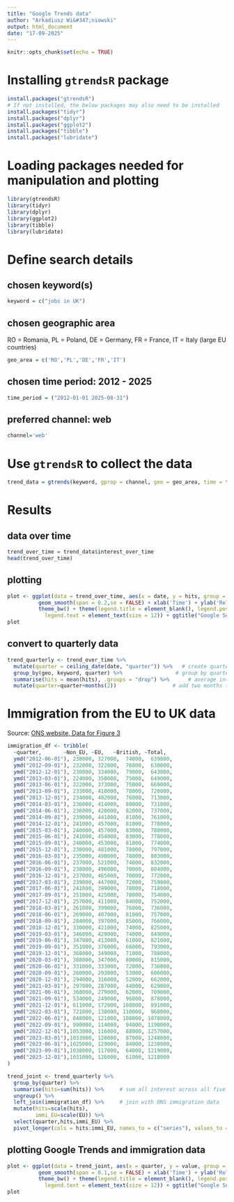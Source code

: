 ```yaml
---
title: "Google Trends data"
author: "Arkadiusz Wi&#347;niowski"
output: html_document
date: "17-09-2025"
---
```


```r
knitr::opts_chunk$set(echo = TRUE)
```

# Installing `gtrendsR` package
```r
install.packages("gtrendsR")
# If not installed, the below packages may also need to be installed
install.packages("tidyr")
install.packages("dplyr")
install.packages("ggplot2")
install.packages("tibble")
install.packages("lubridate")
```

# Loading packages needed for manipulation and plotting
```r
library(gtrendsR)
library(tidyr)
library(dplyr)
library(ggplot2)
library(tibble)
library(lubridate)
```

# Define search details

## chosen keyword(s)
```r
keyword = c("jobs in UK")
```

## chosen geographic area

RO = Romania, PL = Poland, DE = Germany, FR = France, IT = Italy (large EU countries)

```r
geo_area = c('RO','PL','DE','FR','IT')
```

## chosen time period: 2012 - 2025
```r
time_period = ("2012-01-01 2025-08-31")
```

## preferred channel: web
```r
channel='web'
```

# Use `gtrendsR` to collect the data
```r
trend_data = gtrends(keyword, gprop = channel, geo = geo_area, time = time_period)
```

<!-- ```{r echo=F} -->
<!-- load("trend_data.RData") -->
<!-- ``` -->

# Results
## data over time

```r
trend_over_time = trend_data$interest_over_time
head(trend_over_time)
```

## plotting
```r
plot <- ggplot(data = trend_over_time, aes(x = date, y = hits, group = keyword, col = keyword)) +
          geom_smooth(span = 0.2,se = FALSE) + xlab('Time') + ylab('Relative Interest') + 
          theme_bw() + theme(legend.title = element_blank(), legend.position = "bottom",
            legend.text = element_text(size = 12)) + ggtitle("Google Search Volume")
plot
```

## convert to quarterly data
```r
trend_quarterly <- trend_over_time %>%
  mutate(quarter = ceiling_date(date, "quarter")) %>%   # create quarter variable
  group_by(geo, keyword, quarter) %>%                 # group by quarter
  summarise(hits = mean(hits), .groups = "drop") %>%      # average interest in a quarter
  mutate(quarter=quarter+months(2))                  # add two months to match the migration data 
```

# Immigration from the EU to UK data

Source: [ONS website, Data for Figure 3](https://www.ons.gov.uk/peoplepopulationandcommunity/populationandmigration/internationalmigration/bulletins/longterminternationalmigrationprovisional/yearendingdecember2023)

```r
immigration_df <- tribble(
  ~quarter,       ~Non_EU, ~EU,   ~British, ~Total,
  ymd("2012-06-01"), 238000, 327000,  74000,  639000,
  ymd("2012-09-01"), 232000, 322000,  76000,  630000,
  ymd("2012-12-01"), 230000, 334000,  79000,  643000,
  ymd("2013-03-01"), 224000, 350000,  75000,  649000,
  ymd("2013-06-01"), 222000, 373000,  75000,  669000,
  ymd("2013-09-01"), 233000, 410000,  78000,  720000,
  ymd("2013-12-01"), 234000, 402000,  76000,  713000,
  ymd("2014-03-01"), 236000, 414000,  80000,  731000,
  ymd("2014-06-01"), 236000, 420000,  82000,  737000,
  ymd("2014-09-01"), 239000, 441000,  81000,  761000,
  ymd("2014-12-01"), 241000, 457000,  81000,  778000,
  ymd("2015-03-01"), 240000, 457000,  83000,  780000,
  ymd("2015-06-01"), 241000, 454000,  83000,  778000,
  ymd("2015-09-01"), 240000, 453000,  81000,  774000,
  ymd("2015-12-01"), 238000, 481000,  78000,  797000,
  ymd("2016-03-01"), 235000, 490000,  78000,  803000,
  ymd("2016-06-01"), 237000, 521000,  74000,  832000,
  ymd("2016-09-01"), 238000, 496000,  70000,  804000,
  ymd("2016-12-01"), 237000, 465000,  70000,  772000,
  ymd("2017-03-01"), 239000, 447000,  72000,  759000,
  ymd("2017-06-01"), 241000, 399000,  78000,  718000,
  ymd("2017-09-01"), 251000, 425000,  78000,  754000,
  ymd("2017-12-01"), 257000, 411000,  84000,  752000,
  ymd("2018-03-01"), 261000, 399000,  76000,  736000,
  ymd("2018-06-01"), 269000, 407000,  81000,  757000,
  ymd("2018-09-01"), 284000, 397000,  85000,  766000,
  ymd("2018-12-01"), 330000, 421000,  74000,  825000,
  ymd("2019-03-01"), 346000, 429000,  74000,  849000,
  ymd("2019-06-01"), 347000, 413000,  61000,  821000,
  ymd("2019-09-01"), 351000, 376000,  66000,  793000,
  ymd("2019-12-01"), 368000, 349000,  71000,  788000,
  ymd("2020-03-01"), 388000, 347000,  80000,  815000,
  ymd("2020-06-01"), 331000, 333000,  72000,  736000,
  ymd("2020-09-01"), 260000, 293000,  53000,  606000,
  ymd("2020-12-01"), 294000, 316000,  52000,  662000,
  ymd("2021-03-01"), 297000, 287000,  44000,  629000,
  ymd("2021-06-01"), 368000, 279000,  62000,  709000,
  ymd("2021-09-01"), 534000, 249000,  96000,  878000,
  ymd("2021-12-01"), 611000, 172000, 108000,  891000,
  ymd("2022-03-01"), 721000, 138000, 110000,  968000,
  ymd("2022-06-01"), 848000, 121000, 108000, 1078000,
  ymd("2022-09-01"), 990000, 114000,  94000, 1198000,
  ymd("2022-12-01"),1053000, 116000,  88000, 1257000,
  ymd("2023-03-01"),1033000, 128000,  87000, 1248000,
  ymd("2023-06-01"),1025000, 129000,  84000, 1238000,
  ymd("2023-09-01"),1038000, 117000,  64000, 1219000,
  ymd("2023-12-01"),1031000, 126000,  61000, 1218000
)
```
```r
trend_joint <- trend_quarterly %>%
  group_by(quarter) %>%
  summarise(hits=sum(hits)) %>%     # sum all interest across all five countries
  ungroup() %>%
  left_join(immigration_df) %>%     # join with ONS immigration data 
  mutate(hits=scale(hits),
         immi_EU=scale(EU)) %>%
  select(quarter,hits,immi_EU) %>%
  pivot_longer(cols = hits:immi_EU, names_to = c("series"), values_to = "value") 
```  
  
## plotting Google Trends and immigration data
```r
plot <- ggplot(data = trend_joint, aes(x = quarter, y = value, group = series, col = series)) +
          geom_smooth(span = 0.1,se = FALSE) + xlab('Time') + ylab('Relative Interest') + 
          theme_bw() + theme(legend.title = element_blank(), legend.position = "bottom",
            legend.text = element_text(size = 12)) + ggtitle("Google Search Volume")
plot
```
